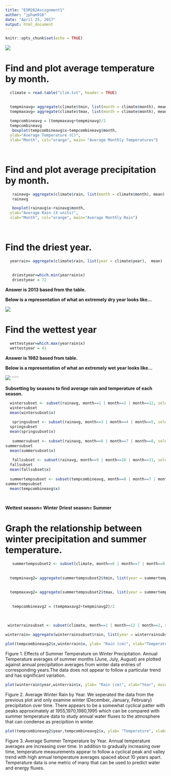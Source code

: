 ```yaml
---
title: "ESM262Assignment1"
author: "jpham916"
date: "April 25, 2017"
output: html_document
---
```


```r
knitr::opts_chunk$set(echo = TRUE)

```
![](http://www.ucsb.edu/images/slideshow/location.jpg)

# Find and plot average temperature by month. {#anchor}

```r
  climate = read.table("clim.txt", header = TRUE)

  
  tempminavg= aggregate(climate$tmin, list(month = climate$month), mean)
  tempmaxavg= aggregate(climate$tmax, list(month = climate$month), mean)
  
  tempcombineavg = (tempmaxavg+tempminavg)/2
  tempcombineavg
   boxplot(tempcombineavg$x~tempcombineavg$month,
  ylab="Average Temperature (C)",
  xlab="Month", col="orange", main= "Average Monthly Temperatures")

  
```

# Find and plot average precipitation by month. {#anchor}
```r

   rainavg= aggregate(climate$rain, list(month = climate$month), mean)
   rainavg

   boxplot(rainavg$x~rainavg$month,
  ylab="Average Rain (X units)",
  xlab="Month", col="orange", main="Average Monthly Rain")

  

```

# Find the driest year. {#anchor}

```r
  yearrain= aggregate(climate$rain, list(year = climate$year),  mean)
   
   
   driestyear=which.min(yearrain$x)
   driestyear = 72
```
**Answer is 2013 based from the table. **

**Below is a representation of what an extremely dry year looks like...**

![](http://cdn1.buuteeq.com/upload/18138/andbeyond-sossusvlei-desert-lodge_36.jpg.800x400_0_0_4166.jpg)







# Find the wettest year {#anchor}


```r
  
  wettestyear=which.max(yearrain$x)
  wettestyear = 41 
```

**Answer is 1982 based from table.**

**Below is a representation of what an extremely wet year looks like...**

![](http://www.ascentoftheamazon.com/wp-content/uploads/2014/10/IMG_0197.jpg)
`````

**Subsetting by seasons to find average rain and temperature of each season.**

```r
    
  wintersubset <- subset(rainavg, month==1 | month==2 | month==12, select=c(month,x))
  wintersubset
  mean(wintersubset$x)
  
   springsubset <- subset(rainavg, month==3 | month==4 | month==5, select=c(month,x))
  springsubset
  mean(springsubset$x)
  
   summersubset <- subset(rainavg, month==6 | month==7 | month==8, select=c(month,x))
summersubset
  mean(summersubset$x)
  
   fallsubset <- subset(rainavg, month==9 | month==10 | month==11, select=c(month,x))
  fallsubset
  mean(fallsubset$x)
  
  summertempsubset <- subset(tempcombineavg, month==6 | month==7 | month==8, select=c(month,x))
summertempsubset
  mean(tempcombineavg$x)
  
  
```
  
**Wettest season= Winter**
**Driest season= Summer**



# Graph the relationship between winter precipitation and summer temperature. {#anchor}


```r
   summertempsubset2 <- subset(climate, month==6 | month==7 | month==8, select=c(year,tmin,tmax))
  
   
  tempminavg2= aggregate(summertempsubset2$tmin, list(year = summertempsubset2$year), mean)
  
  
  tempmaxavg2= aggregate(summertempsubset2$tmax, list(year = summertempsubset2$year), mean)
  
  
   tempcombineavg2 = (tempmaxavg2+tempminavg2)/2
  
  
``` 
 



```r
 winterrainsubset <- subset(climate, month==1 | month==12 | month==2, select=c(year,rain))
   
winterrain= aggregate(winterrainsubset$rain, list(year = winterrainsubset$year),  mean)

```


```r
plot(tempcombineavg2$x,winterrain$x, ylab= "Rain (cm)", xlab="Temperature (C)", main="Effects of Summer Temperature on Winter Precipitation")  
```
Figure 1. Effects of Summer Temperature on Winter Precipitation. Annual Temperature averages of summer months (June, July, August) are plotted against annual precipitation averages from winter data entries of corresponding years.The data does not appear to follow a particular trend and has significant variation. 

```r

plot(winterrain$year,winterrain$x, ylab= "Rain (cm)", xlab="Year", main="Average Winter Rain by Year") 
```
Figure 2. Average Winter Rain by Year. We seperated the data from the previous plot and only examine winter (December, January, February) precipitation over time. There appears to be a somewhat cyclical patter with peaks approximately at  1955,1970,1980,1995 which can be compared with summer temperature data to study annual water fluxes to the atmosphere that can condense as precipition in winter.

```r
plot(tempcombineavg2$year,tempcombineavg2$x, ylab= "Temperature", xlab="Year", main="Average Summer Temperature by Year") 

```

Figure 3. Average Summer Temperature by Year. Annual temperature averages are increasing over time. In addition to gradually increasing over time, temperature measurements appear to follow a cyclical peak and valley trend with high annual temperature averages spaced about 10 years apart. Temperature data is one metric of many that can be used to predict water and energy fluxes.

